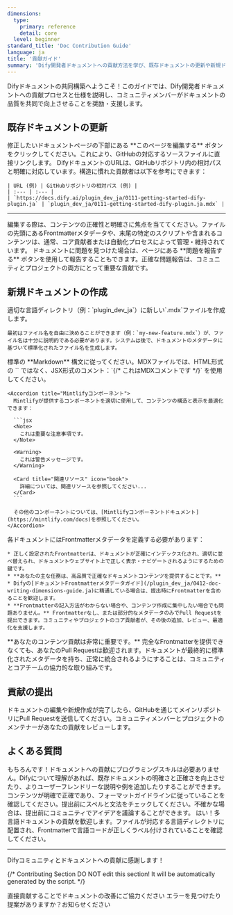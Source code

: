 ```yaml
---
dimensions:
  type:
    primary: reference
    detail: core
  level: beginner
standard_title: 'Doc Contribution Guide'
language: ja
title: '貢献ガイド'
summary: 'Dify開発者ドキュメントへの貢献方法を学び、既存ドキュメントの更新や新規ドキュメントの作成ステップとガイドラインを理解し、高品質なドキュメントリソースを共同で構築しましょう。'
---
```


Difyドキュメントの共同構築へようこそ！このガイドでは、Dify開発者ドキュメントへの貢献プロセスと仕様を説明し、コミュニティメンバーがドキュメントの品質を共同で向上させることを奨励・支援します。

## 既存ドキュメントの更新

<Tabs>
  <Tab title="推奨方法">
    修正したいドキュメントページの下部にある <Icon icon="pen-to-square" /> **このページを編集する** ボタンをクリックしてください。これにより、GitHubの対応するソースファイルに直接リンクします。

  </Tab>
  <Tab title="URL経由での特定">
    DifyドキュメントのURLは、GitHubリポジトリ内の相対パスと明確に対応しています。構造に慣れた貢献者は以下を参考にできます：
    
    | URL (例) | GitHubリポジトリの相対パス (例) |
    | :--- | :--- |
    | `https://docs.dify.ai/plugin_dev_ja/0111-getting-started-dify-plugin.ja` | `plugin_dev_ja/0111-getting-started-dify-plugin.ja.mdx` |
  </Tab>
</Tabs>

---

<Note>
  編集する際は、コンテンツの正確性と明確さに焦点を当ててください。ファイルの先頭にあるFrontmatterメタデータや、末尾の特定のスクリプトや含まれるコンテンツは、通常、コア貢献者または自動化プロセスによって管理・維持されています。
</Note>

<Check>
  ドキュメントに問題を見つけた場合は、ページにある **問題を報告する** ボタンを使用して報告することもできます。正確な問題報告は、コミュニティとプロジェクトの両方にとって重要な貢献です。
</Check>

## 新規ドキュメントの作成

<Steps>
  <Step title="ファイルの作成">
    適切な言語ディレクトリ（例：`plugin_dev_ja`）に新しい`.mdx`ファイルを作成します。
    
    最初はファイル名を自由に決めることができます（例：`my-new-feature.mdx`）が、ファイル名は十分に説明的である必要があります。システムは後で、ドキュメントのメタデータに基づいて標準化されたファイル名を生成します。
  </Step>
  
  <Step title="コンテンツの作成">
    <Accordion title="Markdown構文ガイドライン">
      標準の **Markdown** 構文に従ってください。MDXファイルでは、HTML形式の `<!-- comment -->` ではなく、JSX形式のコメント：`{/* これはMDXコメントです */}` を使用してください。
    </Accordion>
    
    <Accordion title="Mintlifyコンポーネント">
      Mintlifyが提供するコンポーネントを適切に使用して、コンテンツの構造と表示を最適化できます：
      
      ```jsx
      <Note>
        これは重要な注意事項です。
      </Note>
      
      <Warning>
        これは警告メッセージです。
      </Warning>
      
      <Card title="関連リソース" icon="book">
        詳細については、関連リソースを参照してください...
      </Card>
      ```
      
      その他のコンポーネントについては、[Mintlifyコンポーネントドキュメント](https://mintlify.com/docs)を参照してください。
    </Accordion>
  </Step>
  
  <Step title="Frontmatter（メタデータ）の追加">
    各ドキュメントにはFrontmatterメタデータを定義する必要があります：
    
    * 正しく設定されたFrontmatterは、ドキュメントが正確にインデックス化され、適切に並べ替えられ、ドキュメントウェブサイト上で正しく表示・ナビゲートされるようにするための鍵です。
    * **あなたの主な任務は、高品質で正確なドキュメントコンテンツを提供することです。**
    * Difyの[ドキュメントFrontmatterメタデータガイド](/plugin_dev_ja/0412-doc-writing-dimensions-guide.ja)に精通している場合は、提出時にFrontmatterを含めることを歓迎します。
    * **Frontmatterの記入方法がわからない場合や、コンテンツ作成に集中したい場合でも問題ありません。** Frontmatterなし、または部分的なメタデータのみでPull Requestを提出できます。コミュニティやプロジェクトのコア貢献者が、その後の追加、レビュー、最適化を支援します。
  </Step>
</Steps>

<Check>
  **あなたのコンテンツ貢献は非常に重要です。** 完全なFrontmatterを提供できなくても、あなたのPull Requestは歓迎されます。ドキュメントが最終的に標準化されたメタデータを持ち、正常に統合されるようにすることは、コミュニティとコアチームの協力的な取り組みです。
</Check>

## 貢献の提出

ドキュメントの編集や新規作成が完了したら、GitHubを通じてメインリポジトリにPull Requestを送信してください。コミュニティメンバーとプロジェクトのメンテナーがあなたの貢献をレビューします。

## よくある質問

<AccordionGroup>
  <Accordion title="プログラミングのバックグラウンドがなくてもドキュメントに貢献できますか？">
    もちろんです！ドキュメントへの貢献にプログラミングスキルは必要ありません。Difyについて理解があれば、既存ドキュメントの明確さと正確さを向上させたり、よりユーザーフレンドリーな説明や例を追加したりすることができます。
  </Accordion>
  
  <Accordion title="私の貢献が受け入れられるためにはどうすればよいですか？">
    コンテンツが明確で正確であり、フォーマットガイドラインに従っていることを確認してください。提出前にスペルと文法をチェックしてください。不確かな場合は、提出前にコミュニティでアイデアを議論することができます。
  </Accordion>
  
  <Accordion title="日本語以外の言語で貢献できますか？">
    はい！多言語ドキュメントの貢献を歓迎します。ファイルが対応する言語ディレクトリに配置され、Frontmatterで言語コードが正しくラベル付けされていることを確認してください。
  </Accordion>
</AccordionGroup>

---

Difyコミュニティとドキュメントへの貢献に感謝します！

{/*
Contributing Section
DO NOT edit this section!
It will be automatically generated by the script.
*/}

<CardGroup cols="2">
    <Card
        title="このページを編集する"
        icon="pen-to-square"
        href="https://github.com/langgenius/dify-docs-mintlify/edit/main/plugin_dev_ja/0411-doc-contribution-guide.ja.mdx"
    >
        直接貢献することでドキュメントの改善にご協力ください
    </Card>
    <Card
        title="問題を報告する"
        icon="github"
        href="https://github.com/langgenius/dify-docs-mintlify/issues/new?title=ドキュメントの問題%3A%20doc-contribution-guide&body=%23%23%20問題の説明%0A%3C%21--%20発見した問題について簡単に説明してください%20--%3E%0A%0A%23%23%20ページリンク%0Ahttps%3A%2F%2Fgithub.com%2Flanggenius%2Fdify-docs-mintlify%2Fblob%2Fmain%2Fplugin_dev_ja%2F0411-doc-contribution-guide.ja.mdx%0A%0A%23%23%20提案される変更%0A%3C%21--%20特定の変更案がある場合は、ここで説明してください%20--%3E%0A%0A%3C%21--%20ドキュメントの品質向上にご協力いただきありがとうございます！%20--%3E"
    >
        エラーを見つけたり提案がありますか？お知らせください
    </Card>
</CardGroup>
